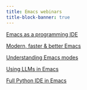 ```yaml
---
title: Emacs webinars
title-block-banner: true
---
```


:::{layout="[[5, 5, 5, 5], [5, -5, -5, -5]]"}

:::{.card .mb-3}

:::{.card-body2}

[Emacs as a programming IDE](wb_ide.qmd){.card-title-ws .stretched-link}

:::

:::

:::{.card .mb-3}

:::{.card-body2}

[Modern, faster & better Emacs](wb_new_tools.qmd){.card-title-ws .stretched-link}

:::

:::

:::{.card .mb-3}

:::{.card-body2}

[Understanding Emacs modes](wb_modes.qmd){.card-title-ws .stretched-link}

:::

:::

:::{.card .mb-3}

:::{.card-body2}

[Using LLMs in Emacs](wb_llms.qmd){.card-title-ws .stretched-link}

:::

:::

:::{.card .mb-3}

:::{.card-body2}

[Full Python IDE in Emacs](wb_python.qmd){.card-title-ws .stretched-link}

:::

:::

:::
